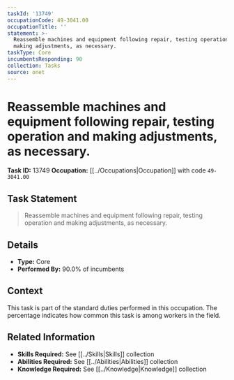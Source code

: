 ```yaml
---
taskId: '13749'
occupationCode: 49-3041.00
occupationTitle: ''
statement: >-
  Reassemble machines and equipment following repair, testing operation and
  making adjustments, as necessary.
taskType: Core
incumbentsResponding: 90
collection: Tasks
source: onet
---
```

# Reassemble machines and equipment following repair, testing operation and making adjustments, as necessary.

**Task ID:** 13749
**Occupation:** [[../Occupations|Occupation]] with code `49-3041.00`

## Task Statement

> Reassemble machines and equipment following repair, testing operation and making adjustments, as necessary.

## Details

- **Type:** Core
- **Performed By:** 90.0% of incumbents

## Context

This task is part of the standard duties performed in this occupation. The percentage indicates how common this task is among workers in the field.

## Related Information

- **Skills Required:** See [[../Skills|Skills]] collection
- **Abilities Required:** See [[../Abilities|Abilities]] collection
- **Knowledge Required:** See [[../Knowledge|Knowledge]] collection
